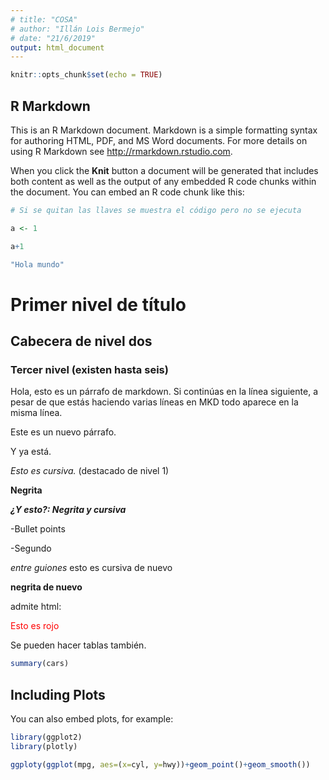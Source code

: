 ```yaml
---
# title: "COSA"
# author: "Illán Lois Bermejo"
# date: "21/6/2019"
output: html_document
---
```


```r
knitr::opts_chunk$set(echo = TRUE)
```

## R Markdown

This is an R Markdown document. Markdown is a simple formatting syntax for authoring HTML, PDF, and MS Word documents. For more details on using R Markdown see <http://rmarkdown.rstudio.com>.

When you click the **Knit** button a document will be generated that includes both content as well as the output of any embedded R code chunks within the document. You can embed an R code chunk like this:

````r

# Si se quitan las llaves se muestra el código pero no se ejecuta

a <- 1

a+1

"Hola mundo"

````

# Primer nivel de título

## Cabecera de nivel dos

### Tercer nivel (existen hasta seis)

Hola, esto es un párrafo de markdown.
Si continúas en la línea siguiente, a pesar de que estás haciendo varias líneas en MKD
todo aparece en la misma línea.

Este es un nuevo párrafo.

Y ya está.

*Esto es cursiva.* (destacado de nivel 1)

**Negrita**

***¿Y esto?: Negrita y cursiva***


-Bullet points

-Segundo


_entre guiones_ esto es cursiva de nuevo

__negrita de nuevo__

admite html:

<span style="color: red;">Esto es rojo</span>

Se pueden hacer tablas también.





```r
summary(cars)
```

## Including Plots

You can also embed plots, for example:


```r
library(ggplot2)
library(plotly)

ggploty(ggplot(mpg, aes=(x=cyl, y=hwy))+geom_point()+geom_smooth())

```